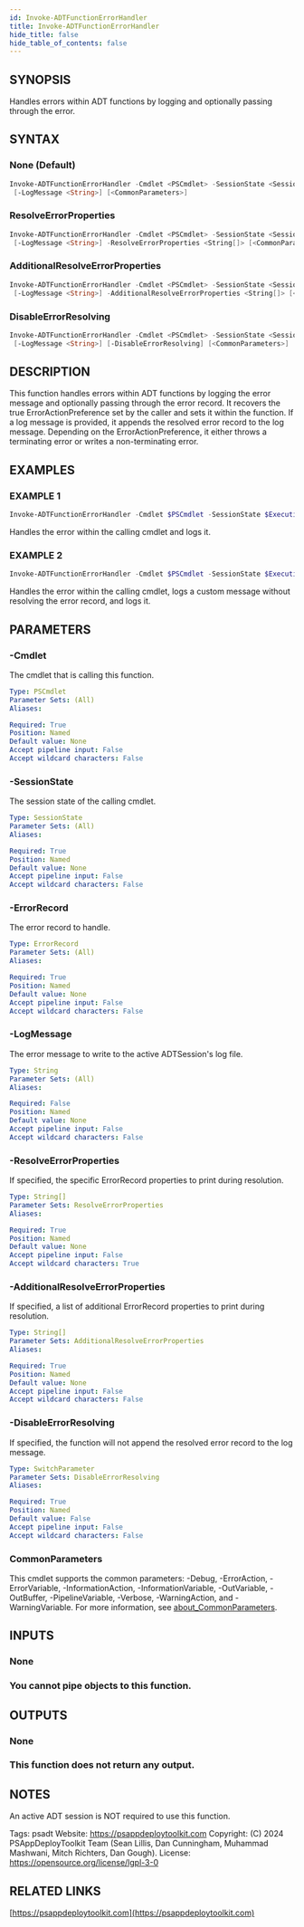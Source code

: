 ```yaml
---
id: Invoke-ADTFunctionErrorHandler
title: Invoke-ADTFunctionErrorHandler
hide_title: false
hide_table_of_contents: false
---
```


## SYNOPSIS

Handles errors within ADT functions by logging and optionally passing through the error.

## SYNTAX

### None (Default)

```powershell
Invoke-ADTFunctionErrorHandler -Cmdlet <PSCmdlet> -SessionState <SessionState> -ErrorRecord <ErrorRecord>
 [-LogMessage <String>] [<CommonParameters>]
```

### ResolveErrorProperties

```powershell
Invoke-ADTFunctionErrorHandler -Cmdlet <PSCmdlet> -SessionState <SessionState> -ErrorRecord <ErrorRecord>
 [-LogMessage <String>] -ResolveErrorProperties <String[]> [<CommonParameters>]
```

### AdditionalResolveErrorProperties

```powershell
Invoke-ADTFunctionErrorHandler -Cmdlet <PSCmdlet> -SessionState <SessionState> -ErrorRecord <ErrorRecord>
 [-LogMessage <String>] -AdditionalResolveErrorProperties <String[]> [<CommonParameters>]
```

### DisableErrorResolving

```powershell
Invoke-ADTFunctionErrorHandler -Cmdlet <PSCmdlet> -SessionState <SessionState> -ErrorRecord <ErrorRecord>
 [-LogMessage <String>] [-DisableErrorResolving] [<CommonParameters>]
```

## DESCRIPTION

This function handles errors within ADT functions by logging the error message and optionally passing through the error record.
It recovers the true ErrorActionPreference set by the caller and sets it within the function.
If a log message is provided, it appends the resolved error record to the log message.
Depending on the ErrorActionPreference, it either throws a terminating error or writes a non-terminating error.

## EXAMPLES

### EXAMPLE 1

```powershell
Invoke-ADTFunctionErrorHandler -Cmdlet $PSCmdlet -SessionState $ExecutionContext.SessionState -ErrorRecord $_
```

Handles the error within the calling cmdlet and logs it.

### EXAMPLE 2

```powershell
Invoke-ADTFunctionErrorHandler -Cmdlet $PSCmdlet -SessionState $ExecutionContext.SessionState -ErrorRecord $_ -LogMessage "An error occurred" -DisableErrorResolving
```

Handles the error within the calling cmdlet, logs a custom message without resolving the error record, and logs it.

## PARAMETERS

### -Cmdlet

The cmdlet that is calling this function.

```yaml
Type: PSCmdlet
Parameter Sets: (All)
Aliases:

Required: True
Position: Named
Default value: None
Accept pipeline input: False
Accept wildcard characters: False
```

### -SessionState

The session state of the calling cmdlet.

```yaml
Type: SessionState
Parameter Sets: (All)
Aliases:

Required: True
Position: Named
Default value: None
Accept pipeline input: False
Accept wildcard characters: False
```

### -ErrorRecord

The error record to handle.

```yaml
Type: ErrorRecord
Parameter Sets: (All)
Aliases:

Required: True
Position: Named
Default value: None
Accept pipeline input: False
Accept wildcard characters: False
```

### -LogMessage

The error message to write to the active ADTSession's log file.

```yaml
Type: String
Parameter Sets: (All)
Aliases:

Required: False
Position: Named
Default value: None
Accept pipeline input: False
Accept wildcard characters: False
```

### -ResolveErrorProperties

If specified, the specific ErrorRecord properties to print during resolution.

```yaml
Type: String[]
Parameter Sets: ResolveErrorProperties
Aliases:

Required: True
Position: Named
Default value: None
Accept pipeline input: False
Accept wildcard characters: True
```

### -AdditionalResolveErrorProperties

If specified, a list of additional ErrorRecord properties to print during resolution.

```yaml
Type: String[]
Parameter Sets: AdditionalResolveErrorProperties
Aliases:

Required: True
Position: Named
Default value: None
Accept pipeline input: False
Accept wildcard characters: False
```

### -DisableErrorResolving

If specified, the function will not append the resolved error record to the log message.

```yaml
Type: SwitchParameter
Parameter Sets: DisableErrorResolving
Aliases:

Required: True
Position: Named
Default value: False
Accept pipeline input: False
Accept wildcard characters: False
```

### CommonParameters

This cmdlet supports the common parameters: -Debug, -ErrorAction, -ErrorVariable, -InformationAction, -InformationVariable, -OutVariable, -OutBuffer, -PipelineVariable, -Verbose, -WarningAction, and -WarningVariable. For more information, see [about_CommonParameters](http://go.microsoft.com/fwlink/?LinkID=113216).

## INPUTS

### None

### You cannot pipe objects to this function.
## OUTPUTS

### None

### This function does not return any output.
## NOTES
An active ADT session is NOT required to use this function.

Tags: psadt
Website: https://psappdeploytoolkit.com
Copyright: (C) 2024 PSAppDeployToolkit Team (Sean Lillis, Dan Cunningham, Muhammad Mashwani, Mitch Richters, Dan Gough).
License: https://opensource.org/license/lgpl-3-0

## RELATED LINKS

[https://psappdeploytoolkit.com](https://psappdeploytoolkit.com)
